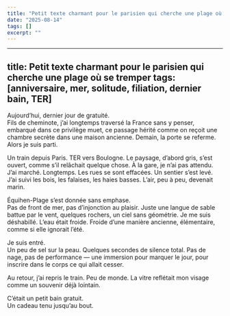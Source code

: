 ```yaml
---
title: "Petit texte charmant pour le parisien qui cherche une plage où se tremper"
date: "2025-08-14"
tags: []
excerpt: ""
---
```


---
title: Petit texte charmant pour le parisien qui cherche une plage où se tremper
tags: [anniversaire, mer, solitude, filiation, dernier bain, TER]
---

Aujourd’hui, dernier jour de gratuité.  
Fils de cheminote, j’ai longtemps traversé la France sans y penser, embarqué dans ce privilège muet, ce passage hérité comme on reçoit une chambre secrète dans une maison ancienne. Demain, la porte se referme. Alors je suis parti.

Un train depuis Paris. TER vers Boulogne. Le paysage, d’abord gris, s’est ouvert, comme s’il relâchait quelque chose. À la gare, je n’ai pas attendu. J’ai marché. Longtemps. Les rues se sont effacées. Un sentier s’est levé. J’ai suivi les bois, les falaises, les haies basses. L’air, peu à peu, devenait marin.

Équihen-Plage s’est donnée sans emphase.  
Pas de front de mer, pas d’injonction au plaisir. Juste une langue de sable battue par le vent, quelques rochers, un ciel sans géométrie. Je me suis déshabillé. L’eau était froide. Froide d’une manière ancienne, élémentaire, comme si elle ignorait l’été.  

Je suis entré.  
Un peu de sel sur la peau. Quelques secondes de silence total. Pas de nage, pas de performance — une immersion pour marquer le jour, pour inscrire dans le corps ce qui allait cesser.

Au retour, j’ai repris le train. Peu de monde. La vitre reflétait mon visage comme un souvenir déjà lointain.

C’était un petit bain gratuit.  
Un cadeau tenu jusqu’au bout.
